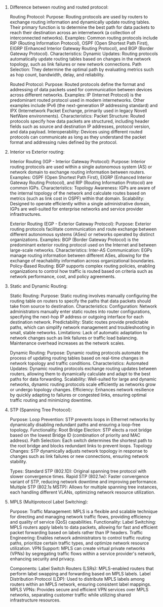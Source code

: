 
<ChatWindow />

1. Difference between routing and routed protocol:

   Routing Protocol:
   Purpose: Routing protocols are used by routers to exchange routing information and dynamically update routing tables. Their primary function is to determine the best path for data packets to reach their destination across an internetwork (a collection of interconnected networks).
   Examples: Common routing protocols include RIP (Routing Information Protocol), OSPF (Open Shortest Path First), EIGRP (Enhanced Interior Gateway Routing Protocol), and BGP (Border Gateway Protocol).
   Characteristics:
   Dynamic Updates: Routing protocols automatically update routing tables based on changes in the network topology, such as link failures or new network connections.
   Path Selection: They determine the optimal path by evaluating metrics such as hop count, bandwidth, delay, and reliability.

   Routed Protocol:
   Purpose: Routed protocols define the format and addressing of data packets used for communication between devices across different networks.
   Examples: IP (Internet Protocol) is the predominant routed protocol used in modern internetworks. Other examples include IPv6 (the next-generation IP addressing standard) and IPX (Internetwork Packet Exchange, primarily used in legacy Novell NetWare environments).
   Characteristics:
   Packet Structure: Routed protocols specify how data packets are structured, including header fields such as source and destination IP addresses, protocol version, and data payload.
   Interoperability: Devices using different routed protocols can communicate as long as they understand the packet format and addressing rules defined by the protocol.

2. Interior vs Exterior routing:

   Interior Routing (IGP - Interior Gateway Protocol):
   Purpose: Interior routing protocols are used within a single autonomous system (AS) or network domain to exchange routing information between routers.
   Examples: OSPF (Open Shortest Path First), EIGRP (Enhanced Interior Gateway Routing Protocol), and RIP (Routing Information Protocol) are common IGPs.
   Characteristics:
   Topology Awareness: IGPs are aware of the internal topology of the network and calculate routes based on metrics (such as link cost in OSPF) within that domain.
   Scalability: Designed to operate efficiently within a single administrative domain, IGPs are well-suited for enterprise networks and service provider infrastructures.

   Exterior Routing (EGP - Exterior Gateway Protocol):
   Purpose: Exterior routing protocols facilitate communication and route exchange between different autonomous systems (ASes) or networks operated by distinct organizations.
   Examples: BGP (Border Gateway Protocol) is the predominant exterior routing protocol used on the Internet and between large-scale networks.
   Characteristics:
   Inter-AS Communication: EGPs manage routing information between different ASes, allowing for the exchange of reachability information across organizational boundaries.
   Policy-Based Routing: BGP supports complex routing policies, enabling organizations to control how traffic is routed based on criteria such as network performance, cost, and policy agreements.

3. Static and Dynamic Routing:

   Static Routing:
   Purpose: Static routing involves manually configuring the routing table on routers to specify the paths that data packets should take from source to destination.
   Characteristics:
   Configuration: Network administrators manually enter static routes into router configurations, specifying the next-hop IP address or outgoing interface for each destination network.
   Predictability: Static routes provide predictable paths, which can simplify network management and troubleshooting in small, stable networks.
   Limitations: Lack of automatic adaptation to network changes such as link failures or traffic load balancing. Maintenance overhead increases as the network scales.

   Dynamic Routing:
   Purpose: Dynamic routing protocols automate the process of updating routing tables based on real-time changes in network topology and traffic conditions.
   Characteristics:
   Automated Updates: Dynamic routing protocols exchange routing updates between routers, allowing them to dynamically calculate and adapt to the best paths for data forwarding.
   Scalability: Well-suited for large and dynamic networks, dynamic routing protocols scale efficiently as networks grow or undergo topology changes.
   Efficiency: Enhances network resilience by quickly adapting to failures or congested links, ensuring optimal traffic routing and minimizing downtime.

4. STP (Spanning Tree Protocol):

   Purpose:
   Loop Prevention: STP prevents loops in Ethernet networks by dynamically disabling redundant paths and ensuring a loop-free topology.
   Functionality:
   Root Bridge Election: STP elects a root bridge based on the lowest Bridge ID (combination of priority and MAC address).
   Path Selection: Each switch determines the shortest path to the root bridge and blocks redundant links to prevent loops.
   Topology Changes: STP dynamically adjusts network topology in response to changes such as link failures or new connections, ensuring network stability.

   Types:
   Standard STP (802.1D): Original spanning tree protocol with slower convergence times.
   Rapid STP (802.1w): Faster convergence variant of STP, reducing network downtime and improving performance.
   Multiple STP (802.1s MSTP): Allows for multiple spanning tree instances, each handling different VLANs, optimizing network resource utilization.

5. MPLS (Multiprotocol Label Switching):

   Purpose:
   Traffic Management: MPLS is a flexible and scalable technique for directing and managing network traffic flows, providing efficiency and quality of service (QoS) capabilities.
   Functionality:
   Label Switching: MPLS routers apply labels to data packets, allowing for fast and efficient packet forwarding based on labels rather than IP headers.
   Traffic Engineering: Enables network administrators to control traffic routing paths, prioritize certain traffic types, and optimize network resource utilization.
   VPN Support: MPLS can create virtual private networks (VPNs) by segregating traffic flows within a service provider's network, enhancing security and privacy.

   Components:
   Label Switch Routers (LSRs): MPLS-enabled routers that perform label swapping and forwarding based on MPLS labels.
   Label Distribution Protocol (LDP): Used to distribute MPLS labels among routers within an MPLS network, ensuring consistent label mappings.
   MPLS VPNs: Provides secure and efficient VPN services over MPLS networks, separating customer traffic while utilizing shared infrastructure resources.
